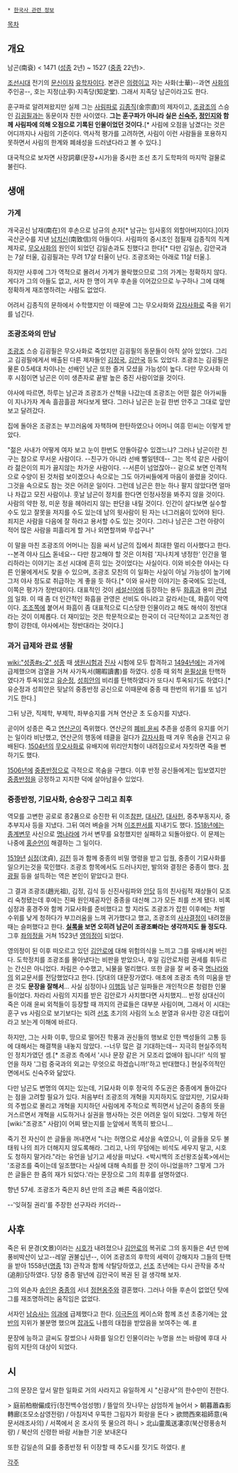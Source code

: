  * [[한국사 관련 정보]]

[[목차]]
== 개요 ==
남곤(南袞) < 1471 ([[성종]] 2년) ~ 1527 ([[중종]] 22년)>. 

[[조선]]시대 전기의 [[문신]]이자 [[유학]]자이다. 본관은 [[의령]]이고 자는 사화(士華)--과연 [[사화]]의 주인공--, 호는 지정(止亭)·지족당(知足堂). 그래서 지족당 남곤이라고도 한다. 

훈구파로 알려져왔지만 실제 그는 [[사림파]]로 [[김종직]](金宗直)의 제자이고, [[조광조]]의 스승인 [[김굉필]]과는 동문이자 친한 사이였다. '''그는 훈구파가 아니라 실은 [[신숙주]], [[정인지]]와 함께 사림파에 의해 오점으로 기록된 인물이었던 것이다.'''[* 사림에 오점을 남겼다는 것은 어디까지나 사림의 기준이다. 역사적 평가를 고려하면, 사림이 이런 사람들을 포용하지 못하면서 사림의 한계와 폐쇄성을 드러냈다라고 볼 수 있다.] 

대국적으로 보자면 사장詞章(문장+시가)을 중시한 조선 초기 도학파의 마지막 걸물로 불린다.

== 생애 ==
=== 가계 ===
개국공신 남재(南在)의 후손으로 남규의 손자[* 남규는 임사홍의 외할아버지이다.]이자 곡산군수를 지낸 [[남치신]](南致信)의 아들이다. 사림파의 중시조인 점필재 김종직의 직계 제자로, [[무오사화]]의 원인이 되었던 김일손과도 친했다고 한다[* 다만 김일손, 김안국과는 7살 터울, 김굉필과는 무려 17살 터울이 난다. 조광조와는 아래로 11살 터울.]. 

하지만 사후에 그가 역적으로 몰려서 가계가 몰락했으므로 그의 가계는 정확하지 않다. 게다가 그의 아들도 없고, 서자 한 명이 겨우 후손을 이어갔으므로 누구하나 그에 대해 정확하게 재조명하려는 사람도 없었다.

어려서 김종직의 문하에서 수학했지만 이 때문에 그는 무오사화와 [[갑자사화]]로 죽을 위기를 넘긴다. 

=== 조광조와의 만남 ===
[[조광조]] 스승 김굉필은 무오사화로 죽었지만 김굉필의 동문들이 아직 살아 있었다. 그리고 김굉필에게서 배출된 다른 제자들인 [[김정국]], [[김안국]] 등도 있었다. 조광조는 김굉필은 물론 0.5세대 차이나는 선배인 남곤 또한 즐겨 모셨을 가능성이 높다. 다만 무오사화 이후 시점이면 남곤은 이미 생존자로 끝발 높은 중진 사람이었을 것이다. 

야사에 따르면, 하루는 남곤과 조광조가 산책을 나갔는데 조광조는 어떤 젊은 아가씨들이 지나가자 계속 흘끔흘끔 쳐다보게 됐다. 그러나 남곤은 눈길 한번 안주고 그대로 앞만 보고 달려갔다.

집에 돌아온 조광조는 부끄러움에 자책하며 한탄하였으나 어머니 여흥 민씨는 이렇게 받았다.

"젊은 사내가 어떻게 여자 보고 눈이 한번도 안돌아갈수 있겠느냐? 그러나 남곤이란 친구는 참으로 무서운 사람이다. --친구가 아니라 선배 뻘일텐데-- 그는 목석 같은 사람이라 젊은이의 피가 끓지않는 차가운 사람이다. --서른이 넘었잖아-- 겉으로 보면 인격적으로 수양이 된 것처럼 보이겠으나 속으로는 그도 아가씨들에게 마음이 쏠렸을 것이다. 그것을 속으로도 참는 것은 어려운 일이다. 그런데 남곤은 한눈 하나 팔지 않았다면 얼마나 차갑고 모진 사람이냐. 훗날 남곤이 정치를 한다면 인정사정을 봐주지 않을 것이다. 사람의 약한 정, 미운 정을 헤아리지 않는 판단을 내릴 것이다. 인간이 살다보면 실수할 수도 있고 잘못을 저지를 수도 있는데 남의 윗사람이 된 자는 너그러움이 있어야 된다. 죄지은 사람을 다음에 잘 하라고 용서할 수도 있는 것이다. 그러나 남곤은 그런 아량이 적어 많은 사람을 피흘리게 할 거나 외면할까봐 무섭구나"

이 말을 마친 조광조의 어머니는 짐을 싸서 남곤의 집에서 최대한 멀리 이사했다고 한다. --본격 야사 [[디스]] 돋네요-- 다만 참고해야 할 것은 이처럼 '지나치게 냉정한' 인간을 멀리하라는 이야기는 조선 시대에 흔히 있는 것이었다는 사실이다. 이와 비슷한 야사는 다른 인물에게서도 찾을 수 있으며, 조광조 모친의 이 일화는 사실이 아닐 가능성이 높기에 그저 야사 정도로 취급하는 게 좋을 듯 하다.[* 이와 유사한 이야기는 중국에도 있는데, 이쪽은 평가가 정반대이다. 대표적인 것이 [[세설신어]]에 등장하는 용두 [[화흠]]과 용미 [[관녕]]의 일화. 이 때 좀 더 인간적인 화흠을 관영은 선비도 아니라고 갈라서는데, 화흠이 악역이다. [[조조]]쪽에 붙어서 화흠이 좀 대표적으로 디스당한 인물이라고 해도 해석이 정반대라는 것이 이체롭다. 더 재미있는 것은 학문적으로는 한국이 더 극단적이고 교조적인 경향이 강한데, 야사에서는 정반대라는 것이다.] 

=== 과거 급제와 관료 생활 ===
[[wiki:"성종#s-2" 성종]] 때 [[생원]]시험과 [[진사]] 시험에 모두 합격하고 [[1494년]]에는 과거에 급제했으며 검열을 거쳐 사가독서(賜暇讀書)를 하였다. 성종 때 외척 [[윤필상]]을 탄핵하였다가 투옥되었고 [[유순정]], [[성희안]]의 비리를 탄핵하였다가 또다시 투옥되기도 하였다.[* 유순정과 성희안은 뒷날의 중종반정 공신으로 이때문에 중종 때 한번의 위기를 또 넘기기도 한다.] 

그뒤 낭관, 직제학, 부제학, 좌부승지를 거쳐 연산군 초 도승지를 지냈다.

곧이어 성종은 죽고 [[연산군]]이 즉위했다. 연산군의 [[폐비 윤씨]] 추존을 성종의 유지를 어기는 일이라 비난했고, 연산군의 행동에 테클을 걸다가 [[갑자사화]] 때 겨우 목숨을 건지고 유배된다. [[1504년]]의 [[무오사화]]로 유배지에 위리안치형이 내려짐으로서 자칫하면 죽을 뻔하기도 했다.

[[1506년]]에 [[중종반정]]으로 극적으로 목숨을 구했다. 이후 반정 공신들에게는 밉보였지만 [[중종]]반정을 긍정하고 지지한 덕에 살아남을수 있었다.

=== 중종반정, 기묘사화, 승승장구 그리고 최후 ===
역모를 고변한 공로로 종2품으로 승진한 뒤 이조[[참판]], [[대사간]], [[대사헌]], 중추부동지사, 중추부지사 등을 지냈다. 그뒤 여러 벼슬을 거쳐 [[이조]][[판서]]를 지내기도 했다. [[1518년]]에는 [[종계변무]] 사신으로 [[명나라]]에 가서 변무를 요청했지만 실패하고 되돌아왔다. 이 문제는 나중에 [[홍순언]]이 해결하는 그 일이다.

[[1519년]] [[심정]](沈貞), [[김전]] 등과 함께 중종의 비밀 명령을 받고 입궐, 중종이 기묘사화를 일으키는것을 묵인했다. 조광조 항목에서도 드러나지만, 발의와 결정은 중종이 했다. [[정광필]] 등을 설득하는 역은 본인이 맡았다고 한다. 

그 결과 조광조(趙光祖), 김정, 김식 등 신진사림파와 [[안당]] 등의 친사림적 재상들이 모조리 숙청됐는데 후에는 진짜 원인제공자인 중종을 대신해 그가 모든 죄를 쓰게 됐다. 비록 심정과 홍경주와 함께 기묘사화를 준비했다고 할 지라도 조광조가 잡힌 이후에는 처벌 수위를 낮게 청하다가 부끄러움을 느껴 귀가했다고 했고, 조광조의 [[사사]]결정이 내려졌을 때는 슬퍼했다고 한다. '''[[실록]]을 보면 오히려 남곤이 조광조빠라는 생각까지도 들 정도다.''' 그후 [[좌의정]]을 거쳐 1523년 [[영의정]]이 되었다.

영의정이 된 이후 떠오르고 있던 [[김안로]]에 대해 위험의식을 느끼고 그를 유배시켜 버린다. 도학정치를 조광조를 몰아냈다는 비판을 받았으나, 후일 김안로처럼 권세를 휘두르는 간신은 아니었다. 차림은 수수했고, 뇌물을 멀리했다. 또한 글을 잘 써 중국 [[명나라]]와의 외교문서를 전담했었다고 한다. [당대의 대문장가였다. 애초에 조광조 측의 미움을 받은 것도 '''문장을 잘해서'''... 사실 심정이나 [[이행]]등 남곤 일파들은 개인적으론 청렴한 인물들이었다. 차라리 사림의 지지를 받은 김안로가 사치했다면 사치했지... 반정 삼대신이 죽은 이래 윤씨 외척들이 등장할 때 까지의 관료들은 대부분 사림이며, 그래서 이 시대는 훈구 vs 사림으로 보기보다는 되려 [[선조]] 초기의 사림의 노소 분열과 유사한 강온 대립이라고 보는게 이해에 바르다.

하지만, 그는 사화 이후, 땅으로 떨어진 학풍과 권신들의 행보로 인한 백성들의 고통 등에 대해서는 해결책을 내놓지 않았다. --너무 많은 걸 기대하는데-- 지극히 현실주의적인 정치가였던 셈.[* 조광조 측에서 '시나 문장 같은 거 모조리 없애야 됩니다!' 식의 발언을 하자 '그럼 중국과의 외교는 무엇으로 하겠습니까!'하고 반대했다.] 현실주의적인 면에서도 신숙주와 닮았다. 

다만 남곤도 변명의 여지는 있는데, 기묘사화 이후 정국의 주도권은 중종에게 돌아갔다는 점을 고려할 필요가 있다. 처음부터 조광조의 개혁을 지지하지도 않았지만, 기묘사화의 주범으로 몰리고 개혁을 지지하던 사림에게 주적으로 찍히면서 남곤이 중종의 뜻을 거스르면서 개혁을 시도하거나 실권을 행사하는 것은 어려운 일이 되었다. 그렇게 하던 [wiki:"조광조" 사람]이 어찌 됐는지를 눈앞에서 똑똑히 봤으니...

죽기 전 자신이 쓴 글들을 꺼내면서 "나는 허명으로 세상을 속였으니, 이 글들을 모두 불태워 나의 죄가 더해지지 않도록해라. 그리고, 나의 무덤에는 비석도 세우지 말고, 시호도 청하지 말거라."라는 유언을 남기고 세상을 떠났다. <박시백의 조선왕조실록>에서는 '조광조를 죽이는데 일조했다는 사실에 대해 속죄를 한 것이 아니었을까? 그렇게 그가 쓴 글들은 한 줌의 재가 되었다.'라는 문장으로 그의 최후를 설명하였다.

향년 57세. 조광조가 죽은지 8년 만의 조금 빠른 죽음이었다. 

--'잊혀질 권리'를 주장한 선구자라 카더라--

== 사후 ==
죽은 뒤 문경(文景)이라는 [[시호]]가 내려졌으나 [[김안로]]의 복귀로 그의 동지들은 4년 만에 풍비박산이 났고--레알 권불십년--, 이어 조광조의 후학의 세력이 강해지자 그들의 탄핵을 받아 1558년([[명종]] 13) 관작과 함께 삭탈당하였고, [[선조]] 초년에는 다시 관작을 추삭(追削)당하였다. 당장 중종 말년에 김안국이 복권 된 걸 생각해 보자. 

그의 외손자 [[송인]]은 [[중종]]의 서녀 [[정현옹주]]와 결혼했다. 그러나 아들 후손이 없었던 탓에 그를 재조명하려는 움직임은 없었다.

서자인 [[남승사]]는 [[의과]]에 급제했다고 한다. [[이극돈]]의 케이스와 함께 조선 초중기에는 [[양반]]의 지위가 불분명 했으며 [[잡과]]도 나름의 대접을 받았음을 보여주는 예.  [http://people.aks.ac.kr/front/tabCon/exm/exmView.aks?exmId=EXM_Z2_6JOb_1570_003065&category=dirSer #]

문장에 능하고 글씨도 잘썼으나 사화를 일으킨 인물이라는 누명을 쓰는 바람에 후대 사림의 지탄의 대상이 되었다.

== 시 ==
그의 문장은 앞서 말한 일화로 거의 사라지고 유일하게 시 "신광사"의 한수만이 전한다.

> 庭前柏樹儼成行(정전백수엄성행) / 뜰앞의 잣나무는 삼엄하게 늘어서
> 朝暮蕭森影轉廊(조모소삼영전랑) / 아침저녁 우뚝한 그림자가 회랑을 돈다
> 欲問西來祖師意(욕문서래조사의) / 서쪽에서 온 조사의 뜻 물으려 하니
> 北山靈風送凄凉(북산령풍송처량) / 북산의 신령한 바람 서늘한 기운 보내온다

또한 김일손의 묘를 중종반정 뒤 이장할 때 추도시를 짓기도 하였다. [http://ko.wikipedia.org/wiki/%EB%82%A8%EA%B3%A4#.EA.B9.80.EC.9D.BC.EC.86.90_.EC.B6.94.EB.8F.84.EC.8B.9C #]

[[각주]]
